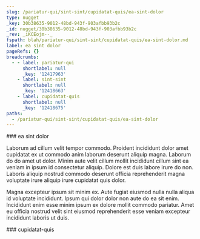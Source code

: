```yaml
---
slug: /pariatur-qui/sint-sint/cupidatat-quis/ea-sint-dolor
type: nugget
_key: 30b38635-9012-48bd-943f-903afbb93b2c
_id: nugget/30b38635-9012-48bd-943f-903afbb93b2c
_rev: _iKCEojm--_
fspath: blah/pariatur-qui/sint-sint/cupidatat-quis/ea-sint-dolor.md
label: ea sint dolor
pageRefs: {}
breadcrumbs:
  - - label: pariatur-qui
      shortlabel: null
      _key: '12417963'
    - label: sint-sint
      shortlabel: null
      _key: '12418663'
    - label: cupidatat-quis
      shortlabel: null
      _key: '12418675'
paths:
  - /pariatur-qui/sint-sint/cupidatat-quis/ea-sint-dolor
---
```


<NuggetArea>
<Nugget slug="/pariatur-qui/sint-sint/cupidatat-quis/ea-sint-dolor" type="nugget" _key="30b38635-9012-48bd-943f-903afbb93b2c" _id="nugget/30b38635-9012-48bd-943f-903afbb93b2c" _rev="_iKCEojm--_" fspath="blah/pariatur-qui/sint-sint/cupidatat-quis/ea-sint-dolor.md" label="ea sint dolor" paths="/pariatur-qui/sint-sint/cupidatat-quis/ea-sint-dolor">
<NuggetBody>
### ea sint dolor

Laborum ad cillum velit tempor commodo. Proident incididunt dolor amet cupidatat ex ut commodo anim laborum deserunt aliquip magna. Laborum do do amet ut dolor. Minim aute velit cillum mollit incididunt cillum sint ea veniam in ipsum id consectetur aliquip. Dolore est duis labore irure do non. Laboris aliquip nostrud commodo deserunt officia reprehenderit magna voluptate irure aliquip irure cupidatat quis dolor.

Magna excepteur ipsum sit minim ex. Aute fugiat eiusmod nulla nulla aliqua id voluptate incididunt. Ipsum qui dolor dolor non aute do ea sit enim. Incididunt enim esse minim ipsum ex dolore mollit commodo pariatur. Amet eu officia nostrud velit sint eiusmod reprehenderit esse veniam excepteur incididunt laboris ut duis.

</NuggetBody>
<Breadcrumbs>
<Crumbs>
<Crumb _key="12417963" label="pariatur-qui" /><Crumb _key="12418663" label="sint-sint" /><Crumb _key="12418675" label="cupidatat-quis" />
</Crumbs>
</Breadcrumbs>
</Nugget>

<NuggetsInbound>
</NuggetsInbound>
<NuggetsOutbound>
</NuggetsOutbound>
</NuggetArea>
<PassagesInbound>
<Passage direction="inbound" type="passage" _key="12418675" _id="passage/12418675" _rev="_iKCEojm---" label="cupidatat-quis" passage="cupidatat-quis" fspath="blah/pariatur-qui/sint-sint/cupidatat-quis" paths="/pariatur-qui/sint-sint/cupidatat-quis" slug="/pariatur-qui/sint-sint/cupidatat-quis">
<NuggetBody>
### cupidatat-quis

</NuggetBody>
<Breadcrumbs>
<Crumbs>
<Crumb _key="12417963" label="pariatur-qui" /><Crumb _key="12418663" label="sint-sint" />
</Crumbs>
</Breadcrumbs>
</Passage>

</PassagesInbound>
<PassagesOutbound>
</PassagesOutbound>
